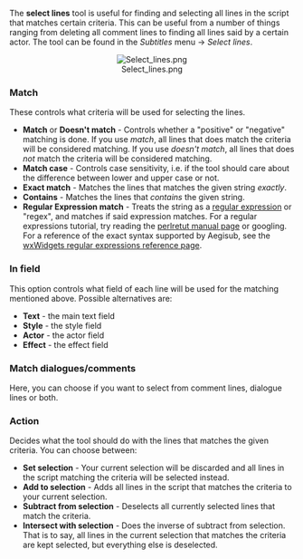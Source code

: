 The '''select lines''' tool is useful for finding and selecting all lines in the script that matches certain criteria. This can be useful from a number of things ranging from deleting all comment lines to finding all lines said by a certain actor. The tool can be found in the ''Subtitles'' menu -> ''Select lines''.

<center>[[Image:Select lines.png]]</center>

===Match===
These controls what criteria will be used for selecting the lines.
* '''Match''' or '''Doesn't match''' - Controls whether a "positive" or "negative" matching is done. If you use ''match'', all lines that does match the criteria will be considered matching. If you use ''doesn't match'', all lines that does ''not'' match the criteria will be considered matching.
* '''Match case''' - Controls case sensitivity, i.e. if the tool should care about the difference between lower and upper case or not.
* '''Exact match''' - Matches the lines that matches the given string ''exactly''.
* '''Contains''' - Matches the lines that ''contains'' the given string.
* '''Regular Expression match''' - Treats the string as a [http://en.wikipedia.org/wiki/Regular_expression regular expression] or "regex", and matches if said expression matches. For a regular expressions tutorial, try reading the [http://perldoc.perl.org/perlretut.html perlretut manual page] or googling. For a reference of the exact syntax supported by Aegisub, see the [http://www.wxwidgets.org/manuals/stable/wx_wxresyn.html wxWidgets regular expressions reference page].

===In field===
This option controls what field of each line will be used for the matching mentioned above. Possible alternatives are:
* '''Text''' - the main text field
* '''Style''' - the style field
* '''Actor''' - the actor field
* '''Effect''' - the effect field

===Match dialogues/comments===
Here, you can choose if you want to select from comment lines, dialogue lines or both.

===Action===
Decides what the tool should do with the lines that matches the given criteria. You can choose between:
* '''Set selection''' - Your current selection will be discarded and all lines in the script matching the criteria will be selected instead.
* '''Add to selection''' - Adds all lines in the script that matches the criteria to your current selection.
* '''Subtract from selection''' - Deselects all currently selected lines that match the criteria.
* '''Intersect with selection''' - Does the inverse of subtract from selection. That is to say, all lines in the current selection that matches the criteria are kept selected, but everything else is deselected.